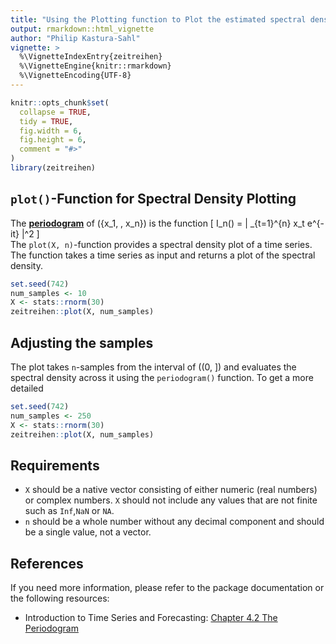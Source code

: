 ```yaml
---
title: "Using the Plotting function to Plot the estimated spectral density"
output: rmarkdown::html_vignette
author: "Philip Kastura-Sahl"
vignette: >
  %\VignetteIndexEntry{zeitreihen}
  %\VignetteEngine{knitr::rmarkdown}
  %\VignetteEncoding{UTF-8}
---
```


```r
knitr::opts_chunk$set(
  collapse = TRUE,
  tidy = TRUE,
  fig.width = 6,
  fig.height = 6,
  comment = "#>"
)
library(zeitreihen)
```

## `plot()`-Function for Spectral Density Plotting
The [**periodogram**](#periodogram) of \(\{x_1, \dots, x_n\}\) is the function
\[
  I_n(\lambda) = \frac{1}{n} \left| \sum_{t=1}^{n} x_t e^{-it\lambda} \right|^2
\]
\
The `plot(X, n)`-function provides a spectral density plot of a time series. The function takes a time series as input and returns a plot of the spectral density.
```r
set.seed(742)
num_samples <- 10
X <- stats::rnorm(30)
zeitreihen::plot(X, num_samples)
```

## Adjusting the samples
The plot takes `n`-samples from the interval of \((0, \pi]\) and evaluates the spectral density across it using the `periodogram()` function. To get a more detailed
```r
set.seed(742)
num_samples <- 250
X <- stats::rnorm(30)
zeitreihen::plot(X, num_samples)
```

## Requirements
- `X` should be a native vector consisting of either numeric (real numbers) or complex numbers. `X` should not include any values that are not finite such as `Inf`,`NaN` or `NA`.
- `n` should be a whole number without any decimal component and should be a single value, not a vector.

## References
If you need more information, please refer to the package documentation or the following resources:

- Introduction to Time Series and Forecasting: [Chapter 4.2 The Periodogram](https://link.springer.com/book/10.1007/978-3-319-29854-2)
